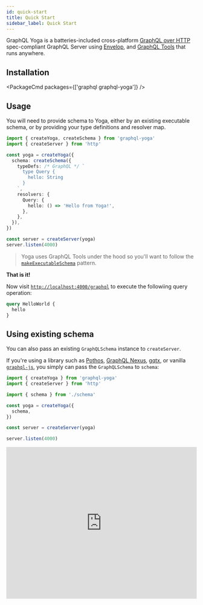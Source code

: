 ```yaml
---
id: quick-start
title: Quick Start
sidebar_label: Quick Start
---
```


GraphQL Yoga is a batteries-included cross-platform [GraphQL over HTTP](https://github.com/graphql/graphql-over-http) spec-compliant GraphQL Server using [Envelop](https://envelop.dev), and [GraphQL Tools](https://graphql-tools.com) that runs anywhere.

## Installation


<PackageCmd packages={['graphql graphql-yoga']} />

## Usage

You will need to provide schema to Yoga, either by an existing executable schema, or by providing your type definitions and resolver map.

```ts
import { createYoga, createSchema } from 'graphql-yoga'
import { createServer } from 'http'

const yoga = createYoga({
  schema: createSchema({
    typeDefs: /* GraphQL */ `
      type Query {
        hello: String
      }
    `,
    resolvers: {
      Query: {
        hello: () => 'Hello from Yoga!',
      },
    },
  }),
})

const server = createServer(yoga)
server.listen(4000)
```

> Yoga uses GraphQL Tools under the hood so you'll want to follow the [`makeExecutableSchema`](https://www.graphql-tools.com/docs/generate-schema) pattern.

**That is it!**

Now visit [`http://localhost:4000/graphql`](http://localhost:4000/graphql) to execute the followiing query operation:

```graphql
query HelloWorld {
  hello
}
```

## Using existing schema

You can also pass an existing `GraphQLSchema` instance to `createServer`.

If you're using a library such as [Pothos](https://pothos-graphql.dev/), [GraphQL Nexus](https://nexusjs.org/), [gqtx](https://github.com/sikanhe/gqtx), or vanilla [`graphql-js`](https://graphql.org/graphql-js/type/#graphqlschema), you simply can pass the `GraphQLSchema` to `schema`:

```ts
import { createYoga } from 'graphql-yoga'
import { createServer } from 'http'

import { schema } from './schema'

const yoga = createYoga({
  schema,
})

const server = createServer(yoga)

server.listen(4000)
```

<iframe
  width="100%"
  height="400"
  src="https://www.youtube.com/embed/_-B6QIFSSwo"
  title="GraphQL Yoga 2"
  frameBorder="0"
  allow="accelerometer; autoplay; clipboard-write; encrypted-media; gyroscope; picture-in-picture"
  allowFullScreen
></iframe>
